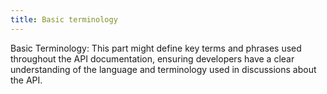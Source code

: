 ```yaml
---
title: Basic terminology
---
```


Basic Terminology: This part might define key terms and phrases used throughout the API documentation, ensuring developers have a clear understanding of the language and terminology used in discussions about the API.
